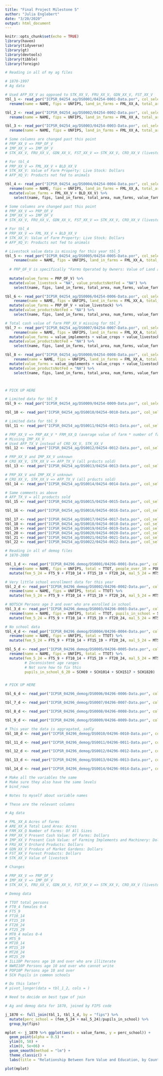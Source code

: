 ```yaml
---
title: "Final Project Milestone 5"
author: "Julia Englebert"
date: "3/20/2020"
output: html_document
---
```


```r
knitr::opts_chunk$set(echo = TRUE)
library(haven)
library(tidyverse)
library(gt)
library(devtools)
library(tibble)
library(foreign)
```

```r
# Reading in all of my ag files

# 1870-1997
# Ag data

# Used AFP_XX_V as opposed to STK_XX_V, FRU_XX_V, GDN_XX_V, FST_XX_V
tbl_1 <- read_por("ICPSR_04254_ag/DS0001/04254-0001-Data.por", col_select = c(NAME, UNFIPS, FML_XX_A, ARE_XX_A, FRM_XX_Q, PRP_XX_V, IMP_XX_V, AFP_XX_V)) %>%
  rename(name = NAME, fips = UNFIPS, land_in_farms = FML_XX_A, total_area = ARE_XX_A, num_farms = FRM_XX_Q, value_farms = PRP_XX_V, value_implements = IMP_XX_V, value_production_betterments_stocks = AFP_XX_V)

tbl_2 <- read_por("ICPSR_04254_ag/DS0002/04254-0002-Data.por", col_select = c(NAME, UNFIPS, FML_XX_A, ARE_XX_A, FRM_XX_Q, PRP_XX_V, IMP_XX_V, AFP_XX_V)) %>%
  rename(name = NAME, fips = UNFIPS, land_in_farms = FML_XX_A, total_area = ARE_XX_A, num_farms = FRM_XX_Q, value_farms = PRP_XX_V, value_implements = IMP_XX_V, value_production_betterments_stocks = AFP_XX_V)

tbl_3 <- read_por("ICPSR_04254_ag/DS0003/04254-0003-Data.por", col_select = c(NAME, UNFIPS, FML_XX_A, ARE_XX_A, FRM_XX_Q, PRP_XX_V, IMP_XX_V, AFP_XX_V))%>%
  rename(name = NAME, fips = UNFIPS, land_in_farms = FML_XX_A, total_area = ARE_XX_A, num_farms = FRM_XX_Q, value_farms = PRP_XX_V, value_implements = IMP_XX_V, value_production_betterments_stocks = AFP_XX_V)

# Some columns are changed past this point
# PRP_XX_V => PRP_OF_V
# IMP_XX_V => IMP_OF_V
# STK_XX_V, FRU_XX_V, GDN_XX_V, FST_XX_V => STK_XX_V, CRO_XX_V (livestock, crop values)

# For tbl_4
# PRP_XX_V => FML_XX_V + BLD_XX_V
# STK_XX_V: Value of Farm Property: Live Stock: Dollars
# AFP_XQ_V: Products not fed to animals

tbl_4 <- read_por("ICPSR_04254_ag/DS0004/04254-0004-Data.por", col_select = c(NAME, UNFIPS, FML_XX_A, ARE_XX_A, FRM_XX_Q, FML_XX_V, BLD_XX_V, IMP_XX_V, STK_XX_V, AFP_XQ_V))%>%
  rename(name = NAME, fips = UNFIPS, land_in_farms = FML_XX_A, total_area = ARE_XX_A, num_farms = FRM_XX_Q, value_implements = IMP_XX_V, value_livestock = STK_XX_V, value_productsNotFed = AFP_XQ_V) %>%
  mutate(value_farms = FML_XX_V + BLD_XX_V) %>%
    select(name, fips, land_in_farms, total_area, num_farms, value_farms, value_implements, value_livestock, value_productsNotFed)

# Some columns are changed past this point
# PRP_XX_V => PRP_OF_V
# IMP_XX_V => IMP_OF_V
# STK_XX_V, FRU_XX_V, GDN_XX_V, FST_XX_V => STK_XX_V, CRO_XX_V (livestock, crop values)

# For tbl_4
# PRP_XX_V => FML_XX_V + BLD_XX_V
# STK_XX_V: Value of Farm Property: Live Stock: Dollars
# AFP_XQ_V: Products not fed to animals

# Livestock value data is missing for this year tbl_5
tbl_5 <- read_por("ICPSR_04254_ag/DS0005/04254-0005-Data.por", col_select = c(NAME, UNFIPS, FML_XX_A, ARE_XX_A, FRM_XX_Q, PRP_OF_V, IMP_XX_V, CRO_XX_V)) %>%
    rename(name = NAME, fips = UNFIPS, land_in_farms = FML_XX_A, total_area = ARE_XX_A, num_farms = FRM_XX_Q, value_implements = IMP_XX_V, value_crops = CRO_XX_V) %>%
  
  # PRP_OF_V is specifically "Farms Operated by Owners: Value of Land and Buildings: Dollars"
  
  mutate(value_farms = PRP_OF_V) %>%
  mutate(value_livestock = "NA", value_productsNotFed = "NA") %>%
    select(name, fips, land_in_farms, total_area, num_farms, value_farms, value_implements, value_livestock, value_productsNotFed)

tbl_6 <- read_por("ICPSR_04254_ag/DS0006/04254-0006-Data.por", col_select = c(NAME, UNFIPS, FML_XX_A, ARE_XX_A, FRM_XX_Q, PRP_OF_V, IMP_XX_V, CRO_XX_V, STK_XX_V)) %>%
    rename(name = NAME, fips = UNFIPS, land_in_farms = FML_XX_A, total_area = ARE_XX_A, num_farms = FRM_XX_Q, value_implements = IMP_XX_V, value_crops = CRO_XX_V, value_livestock = STK_XX_V) %>%
  mutate(value_farms = PRP_OF_V + value_livestock) %>%
  mutate(value_productsNotFed = "NA") %>%
    select(name, fips, land_in_farms, total_area, num_farms, value_farms, value_implements, value_livestock, value_productsNotFed)

# Total cash value of farm PRP_XX_V missing for tbl_7
tbl_7 <- read_por("ICPSR_04254_ag/DS0007/04254-0007-Data.por", col_select = c(NAME, UNFIPS, FML_XX_A, ARE_XX_A, FRM_XX_Q, IMP_XX_V, CRO_XX_V, STK_XX_V)) %>%
    rename(name = NAME, fips = UNFIPS, land_in_farms = FML_XX_A, total_area = ARE_XX_A, num_farms = FRM_XX_Q, value_implements = IMP_XX_V, value_crops = CRO_XX_V, value_livestock = STK_XX_V) %>%
  mutate(value_farms = value_implements + value_crops + value_livestock) %>%
  mutate(value_productsNotFed = "NA") %>%
    select(name, fips, land_in_farms, total_area, num_farms, value_farms, value_implements, value_livestock, value_productsNotFed)

tbl_8 <- read_por("ICPSR_04254_ag/DS0008/04254-0008-Data.por", col_select = c(NAME, UNFIPS, FML_XX_A, ARE_XX_A, FRM_XX_Q, PRP_OF_V, IMP_XX_V, CRO_XX_V, STK_XX_V)) %>%
    rename(name = NAME, fips = UNFIPS, land_in_farms = FML_XX_A, total_area = ARE_XX_A, num_farms = FRM_XX_Q, value_implements = IMP_XX_V, value_crops = CRO_XX_V, value_livestock = STK_XX_V) %>%
  mutate(value_farms = value_implements + value_crops + value_livestock) %>%
  mutate(value_productsNotFed = "NA") %>%
    select(name, fips, land_in_farms, total_area, num_farms, value_farms, value_implements, value_livestock, value_productsNotFed)



# PICK UP HERE

# Limited data for tbl_9
tbl_9 <- read_por("ICPSR_04254_ag/DS0009/04254-0009-Data.por", col_select = c(NAME, UNFIPS, FML_XX_A, ARE_XX_A, FRM_XX_Q))

tbl_10 <- read_por("ICPSR_04254_ag/DS0010/04254-0010-Data.por", col_select = c(NAME, UNFIPS, FML_XX_A, ARE_XX_A, FRM_XX_Q, PRP_OF_V, IMP_OF_V, CRO_XX_V, STK_XX_V))

# Limited data for tbl_9
tbl_11 <- read_por("ICPSR_04254_ag/DS0011/04254-0011-Data.por", col_select = c(NAME, UNFIPS, FML_XX_A, ARE_XX_A, FRM_XX_Q, IMP_XX_V))

# PRP_XX_V => PRP_AX_V * FRM_XX_Q (average value of farm * number of farms)
# Missing IMP_XX_V
# Used AFP_TX_V instead of CRO_XX_V, STK_XX_V
tbl_12 <- read_por("ICPSR_04254_ag/DS0012/04254-0012-Data.por", col_select = c(NAME, UNFIPS, FML_XX_A, ARE_XX_A, FRM_XX_Q, PRP_AX_V, AFP_TX_V))

# PRP_XX_V and IMP_XX_V unknown
# CRO_XX_V, STK_XX_V => AFP_TX_V (all prducts sold)
tbl_13 <- read_por("ICPSR_04254_ag/DS0013/04254-0013-Data.por", col_select = c(NAME, UNFIPS, FML_XX_A, ARE_XX_A, FRM_SA_Q:FRM_SL_Q, AFP_TX_V))

# PRP_XX_V and IMP_XX_V unknown
# CRO_XX_V, STK_XX_V => AFP_TX_V (all prducts sold)
tbl_14 <- read_por("ICPSR_04254_ag/DS0014/04254-0014-Data.por", col_select = c(NAME, UNFIPS, FML_XX_A, ARE_XX_A, FRM_XX_Q, AFP_TX_V))

# Same comments as above
# AFP_TX_V = all products sold
tbl_15 <- read_por("ICPSR_04254_ag/DS0015/04254-0015-Data.por", col_select = c(NAME, UNFIPS, FML_XX_A, ARE_XX_A, FRM_XX_Q, AFP_TX_V))

tbl_16 <- read_por("ICPSR_04254_ag/DS0016/04254-0016-Data.por", col_select = c(NAME, UNFIPS, FML_XX_A, ARE_XX_A, FRM_XX_Q, AFP_TX_V))

tbl_17 <- read_por("ICPSR_04254_ag/DS0017/04254-0017-Data.por", col_select = c(NAME, UNFIPS, FML_XX_A, ARE_XX_A, FRM_XX_Q, AFP_TX_V))
tbl_18 <- read_por("ICPSR_04254_ag/DS0018/04254-0018-Data.por", col_select = c(NAME, UNFIPS, FML_XX_A, ARE_XX_A, FRM_XX_Q, AFP_TX_V))
tbl_19 <- read_por("ICPSR_04254_ag/DS0019/04254-0019-Data.por", col_select = c(NAME, UNFIPS, FML_XX_A, ARE_XX_A, FRM_XX_Q, AFP_TX_V))
tbl_20 <- read_por("ICPSR_04254_ag/DS0020/04254-0020-Data.por", col_select = c(NAME, UNFIPS, FML_XX_A, ARE_XX_A, FRM_XX_Q, AFP_TX_V))
tbl_21 <- read_por("ICPSR_04254_ag/DS0021/04254-0021-Data.por", col_select = c(NAME, UNFIPS, FML_XX_A, ARE_XX_A, FRM_XX_Q, AFP_TX_V))
tbl_22 <- read_por("ICPSR_04254_ag/DS0022/04254-0022-Data.por", col_select = c(NAME, UNFIPS, FML_XX_A, ARE_XX_A, FRM_XX_Q, AFP_TX_V))
```

```r
# Reading in all of demog files
# 1870-2000

tbl_1_d <- read_por("ICPSR_04296_demog/DS0001/04296-0001-Data.por", col_select = c(NAME, UNFIPS, TTOT, FT0_4, FT5_9, FT10_14, FT15_19, FT20_24, FT25_29, MT0_4, MT5_9, MT10_14, MT15_19, MT20_24, MT25_29, POP10P, SCH)) %>%
  rename(name = NAME, fips = UNFIPS, total = TTOT, people_over_10 = POP10P, pupils_in_school = SCH) %>%
  mutate(fem_5_24 = FT5_9 + FT10_14 + FT15_19 + FT20_24, mal_5_24 = MT5_9 + MT10_14 + MT15_19 + MT20_24)

# Very little school enrollment data for this year
tbl_2_d <- read_por("ICPSR_04296_demog/DS0002/04296-0002-Data.por", col_select = c(NAME, UNFIPS, TTOT, FT0_4, FT5_9, FT10_14, FT15_19, FT20_24, FT25_29, MT0_4, MT5_9, MT10_14, MT15_19, MT20_24, MT25_29)) %>%
  rename(name = NAME, fips = UNFIPS, total = TTOT) %>%
  mutate(fem_5_24 = FT5_9 + FT10_14 + FT15_19 + FT20_24, mal_5_24 = MT5_9 + MT10_14 + MT15_19 + MT20_24, pupils_in_school = "NA")

# NOTSCH Persons age 3 and over who are enrolled in school
tbl_3_d <- read_por("ICPSR_04296_demog/DS0003/04296-0003-Data.por", col_select = c(NAME, UNFIPS, TTOT, FT0_4, FT5_9, FT10_14, FT15_19, FT20_24, FT25_29, MT0_4, MT5_9, MT10_14, MT15_19, MT20_24, MT25_29, SCH)) %>%
  rename(name = NAME, fips = UNFIPS, total = TTOT, pupils_in_school = SCH) %>%
  mutate(fem_5_24 = FT5_9 + FT10_14 + FT15_19 + FT20_24, mal_5_24 = MT5_9 + MT10_14 + MT15_19 + MT20_24)

# No school data
tbl_4_d <- read_por("ICPSR_04296_demog/DS0004/04296-0004-Data.por", col_select = c(NAME, UNFIPS, TTOT, FT0_4, FT5_9, FT10_14, FT15_19, FT20_24, FT25_29, MT0_4, MT5_9, MT10_14, MT15_19, MT20_24, MT25_29)) %>%
  rename(name = NAME, fips = UNFIPS, total = TTOT) %>%
  mutate(fem_5_24 = FT5_9 + FT10_14 + FT15_19 + FT20_24, mal_5_24 = MT5_9 + MT10_14 + MT15_19 + MT20_24, pupils_in_school = "NA")

tbl_5_d <- read_por("ICPSR_04296_demog/DS0005/04296-0005-Data.por", col_select = c(NAME, UNFIPS, TTOT, FT0_4, FT5_9, FT10_14, FT15_19, FT20_24, FT25_29, MT0_4, MT5_9, MT10_14, MT15_19, MT20_24, MT25_29, SCH69, SCH1014, SCH1517, SCH1820)) %>% 
  rename(name = NAME, fips = UNFIPS, total = TTOT) %>%
  mutate(fem_5_24 = FT5_9 + FT10_14 + FT15_19 + FT20_24, mal_5_24 = MT5_9 + MT10_14 + MT15_19 + MT20_24,
         # Inconsistent age ranges
         # Not sure how to fix this
         pupils_in_school_6_20 = SCH69 + SCH1014 + SCH1517 + SCH1820)


# PICK UP HERE

tbl_6_d <- read_por("ICPSR_04296_demog/DS0006/04296-0006-Data.por", col_select = c(NAME, UNFIPS, TTOT, FT0_4, FT5_9, FT10_14, FT15_19, FT20_24, FT25_29, MT0_4, MT5_9, MT10_14, MT15_19, MT20_24, MT25_29, SCH713, SCH1415, SCH1617, SCH1820))

tbl_7_d <- read_por("ICPSR_04296_demog/DS0007/04296-0007-Data.por", col_select = c(NAME, UNFIPS, TTOT, FT0_4, FT5_9, FT10_14, FT15_19, FT20_24, FT25_29, MT0_4, MT5_9, MT10_14, MT15_19, MT20_24, MT25_29, SCH713, SCH1415, SCH1617, SCH1820))

tbl_8_d <- read_por("ICPSR_04296_demog/DS0008/04296-0008-Data.por", col_select = c(NAME, UNFIPS, TTOT, FT0_4, FT5_9, FT10_14, FT15_19, FT20_24, FT25_29, MT0_4, MT5_9, MT10_14, MT15_19, MT20_24, MT25_29, SCH56, SCH713, SCH1415, SCH1617, SCH1820))

tbl_9_d <- read_por("ICPSR_04296_demog/DS0009/04296-0009-Data.por", col_select = c(NAME, UNFIPS, TTOT, FT0_4, FT5_9, FT10_14, FT15_19, FT20_24, FT25_29, MT0_4, MT5_9, MT10_14, MT15_19, MT20_24, MT25_29, SCH56, SCH713, SCH1415, SCH1617, SCH1819, SCH2024))

# This year the data is aggragated, sadly
tbl_10_d <- read_por("ICPSR_04296_demog/DS0010/04296-0010-Data.por", col_select = c(NAME, UNFIPS, TTOT, FT0_4, FT5_9, FT10_14, FT15_19, FT20_24, FT25_29, MT0_4, MT5_9, MT10_14, MT15_19, MT20_24, MT25_29, ENROLLCO, ENROLLEL, ENROLLHS, SCH534))

tbl_11_d <- read_por("ICPSR_04296_demog/DS0011/04296-0011-Data.por", col_select = c(NAME, UNFIPS, TTOT, FT0_4, FT5_9, FT10_14, FT15_19, FT20_24, FT25_29, MT0_4, MT5_9, MT10_14, MT15_19, MT20_24, MT25_29, ENROLLCO, ENROLLEL, ENROLLHS))

tbl_12_d <- read_por("ICPSR_04296_demog/DS0012/04296-0012-Data.por", col_select = c(NAME, UNFIPS, TTOT, FT0_4, FT5_9, FT10_14, FT15_19, FT20_24, FT25_29, MT0_4, MT5_9, MT10_14, MT15_19, MT20_24, MT25_29, ENROLLCO, ENROLLEL, ENROLLHS))

tbl_13_d <- read_por("ICPSR_04296_demog/DS0013/04296-0013-Data.por", col_select = c(NAME, UNFIPS, TTOT, FT0_4, FT5_9, FT10_14, FT15_19, FT20_24, FT25_29, MT0_4, MT5_9, MT10_14, MT15_19, MT20_24, MT25_29, ENROLLCO, GRHI))

tbl_14_d <- read_por("ICPSR_04296_demog/DS0014/04296-0014-Data.por", col_select = c(NAME, UNFIPS, TTOT, FT0_4, FT5_9, FT10_14, FT15_19, FT20_24, FT25_29, MT0_4, MT5_9, MT10_14, MT15_19, MT20_24, MT25_29, ENROLLCO, GRHI))

# Make all the variables the same
# Make sure they also have the same levels
# bind_rows

```


```r

# Notes to myself about variable names

# These are the relevant columns

# Ag data

# FML_XX_A Acres of farms
# ARE_XX_A Total Land Area: Acres
# FRM_XX_Q Number of Farms: Of All Sizes
# PRP_XX_V Present Cash Value: Of Farms: Dollars
# IMP_XX_V Present Cash Value: of Farming Implements and Machinery: Dollars
# FRU_XX_V Orchard Products: Dollars
# GDN_XX_V Produce of Market Gardens: Dollars
# FST_XX_V Forest Products: Dollars
# STK_XX_V Value of livestock

# Changes

# PRP_XX_V => PRP_OF_V
# IMP_XX_V => IMP_OF_V
# STK_XX_V, FRU_XX_V, GDN_XX_V, FST_XX_V => STK_XX_V, CRO_XX_V (livestock, crop values)

# Demog data

# TTOT total persons
# FT0_4 females 0-4
# FT5_9
# FT10_14
# FT15_19
# FT20_24
# FT25_29
# MT0_4 males 0-4
# MT5_9
# MT10_14
# MT15_19
# MT20_24
# MT25_29
# ILL10P Persons age 10 and over who are illiterate
# NWRI10P Persons age 10 and over who cannot write
# POP10P Persons age 10 and over
# SCH Pupils in common schools

# Do this later?
# pivot_longer(data = tbl_1_2, cols = )
```

```r

# Need to decide on best type of join

# Ag and demog data for 1870, joined by FIPS code

j_1870 <- full_join(tbl_1, tbl_1_d, by = "fips") %>% 
  mutate(perc_school = (fem_5_24 + mal_5_24)/pupils_in_school) %>%
  group_by(fips)

```

```r

mplot <- j_1870 %>% ggplot(aes(x = value_farms, y = perc_school)) + 
  geom_point(alpha = 0.5) + 
  ylim(0, 50) + 
  xlim(0, 5e+06) + 
  geom_smooth(method = "lm") + 
  theme_classic() + 
  labs(title = "Relationship Between Farm Value and Education, by County", subtitle = "Great Plains Region, United States, 1870", x = "Total Dollar Value of Farms", y = "Percent Students Ages 5-24 Enrolled in School")

```

```r
plot(mplot)
```

